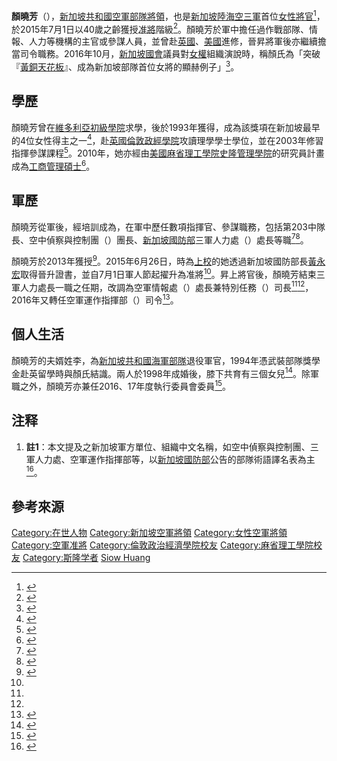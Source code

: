 {{Infobox person
| name        = 顏曉芳<br>{{lang|en|Gan Siow Huang}}
| image       = Gan Siow Huang.jpg
| imagesize   = 
| caption     = 在指揮官交接典禮中參加宣誓儀式的顏曉芳空軍准將
| pseudonym   = 
| birth_date  = 
| birth_place = 
| death_date  = 
| death_place = 
| occupation  = 
| nationality = {{flag|Singapore}}
| period      = 
| genre       = 
| alma_mater       =  [[倫敦政治經濟學院|倫敦政治經濟學院]]理學學士<br>[[麻省理工學院|麻省理工學院]][[工商管理碩士|工商管理碩士]]
| influences  = 
| influenced  = 
| website     = 
|awards={{Link-en|公共行政管理勳章軍事章|Pingat Pentadbiran Awam (Tentera)}}<br>{{Link-en|新加坡武裝部隊女性優異獎學金|Singapore Armed Forces Merit Scholarship (Women)}}
| module2                   = {{Infobox military person |embed=yes
|branch= [[新加坡共和國空軍部隊|新加坡共和國空軍部隊]]
|serviceyears= 
|rank=[[准將|准將]]
|commands=空軍運作指揮部<br>空軍情報處<br>三軍人力處<br>空中偵察與控制團<br>第203中隊
}}
| footnotes  ={{ref label|術語|註1|}}
}}
{{Portal box|人物|新加坡|軍事航空|image3=F16 drawing.svg}}
'''顏曉芳'''（{{lang-en|Gan Siow Huang}}），[[新加坡共和國空軍部隊|新加坡共和國空軍部隊]][[將領|將領]]，也是[[新加坡武裝部隊|新加坡陸海空三軍]]首位[[女性軍人|女性將官]]<ref>{{cite web |url=http://www.channelnewsasia.com/news/singapore/saf-promotes-first-female/1942582.html |title=Chan Luo Er, SAF promotes first female to Brigadier-General rank |date=2015-06-26 |publisher=Channel NewsAsia |accessdate=2016-10-08 |archiveurl=https://archive.is/20161124140334/http://www.channelnewsasia.com/news/singapore/saf-promotes-first-female/1942582.html |archivedate=2016-11-24 |deadurl=yes }}</ref>，於2015年7月1日以40歲之齡獲授[[准將|准將]]階級<ref name="first">{{cite web |url=http://www.straitstimes.com/singapore/saf-gets-its-first-female-general |author=Jeremyn Chow |title=SAF gets its first female general |publisher=The Straits Times |accessdate=2016-10-08 |archiveurl=https://archive.is/20161124140456/http://www.straitstimes.com/singapore/saf-gets-its-first-female-general |archivedate=2016-11-24 |deadurl=yes }}</ref>。顏曉芳於軍中擔任過作戰部隊、情報、人力等機構的主官或參謀人員，並曾赴[[英國|英國]]、[[美國|美國]]進修，晉昇將軍後亦繼續擔當司令職務。2016年10月，[[新加坡國會|新加坡國會]]議員{{Link-en|劉燕玲|Low Yen Ling}}對[[女權|女權]]組織演說時，稱顏氏為「突破『[[玻璃天花板|黃銅天花板]]』、成為新加坡部隊首位女將的顯赫例子」<ref>{{cite web | url = https://app.msf.gov.sg/Press-Room/Speech-by-Ms-Low-Yen-Ling-at-CEDAW-Forum-2015 | title = Speech by Ms Low Yen Ling, Parliamentary Secretary for Trade & Industry and Education at the CEDAW Forum 2015 “See Doors Open: Celebrating 20 Years of CEDAW" | publisher = Ministry of Social and Family Development | accessdate = 2016-10-30 | deadurl = yes | archiveurl = https://web.archive.org/web/20161030225000/https://app.msf.gov.sg/Press-Room/Speech-by-Ms-Low-Yen-Ling-at-CEDAW-Forum-2015 | archivedate = 2016-10-30 }}</ref>。

== 學歷 ==
顏曉芳曾在[[維多利亞初級學院|維多利亞初級學院]]求學，後於1993年獲得{{Link-en|新加坡武裝部隊女性優異獎學金|Singapore Armed Forces Merit Scholarship (Women)}}，成為該獎項在新加坡最早的4位女性得主之一<ref name="Madam">{{Cite news |title=Ready For Take-Off, Madam General |publisher=[[海峽時報|The Straits Times]] |author=Jermyn Chow |date=2015-07-02 |archiveurl=https://archive.is/20161124162955/http://www.stjobs.sg/career-resources/personalities/ready-for-take-off-madam-general/a/216534 |archivedate=2016-11-24 |accessdate=2016-11-24 |url=http://www.stjobs.sg/career-resources/personalities/ready-for-take-off-madam-general/a/216534 |deadurl=yes }}</ref>，赴[[英國|英國]][[倫敦政經學院|倫敦政經學院]]攻讀理學學士學位，並在2003年修習{{Link-en|紐西蘭國防學院|New Zealand Defence College}}指揮參謀課程<ref>{{cite web | url = https://www.mindef.gov.sg/imindef/publications/pointer/journals/2006/v32n1/features/feature4.html  | title = Chin, Gan and Ng, Making a Difference: RSAF's Role in Peacetime Operations |publisher=Journal of the Singapore Armed Forces (2006, Vol 32, No.1) |accessdate=2016-10-08 |archivedate=2016-10-09 |archiveurl=https://web.archive.org/web/20161009165757/https://www.mindef.gov.sg/imindef/publications/pointer/journals/2006/v32n1/features/feature4.html}}</ref>。2010年，她亦經由[[美國|美國]][[麻省理工學院|麻省理工學院]][[MIT史隆管理學院|史隆管理學院]]的研究員計畫成為[[工商管理碩士|工商管理碩士]]<ref>{{cite web | url = http://mitsloan.mit.edu/fellows/fellows-present-past/class-of-2010/ | title = Profile of Siow Huang Gan (Class of 2010), MIT Sloan Fellows Program, |accessdate=2016-10-08 |archivedate=2016-10-09 |archiveurl=https://web.archive.org/web/20161009210026/http://mitsloan.mit.edu/fellows/fellows-present-past/class-of-2010/ }}</ref>。

== 軍歷 ==
顏曉芳從軍後，經培訓成為{{Link-en|武器系統官|Weapon systems officer}}，在軍中歷任數項指揮官、參謀職務，包括第203中隊長、空中偵察與控制團（{{lang|en|Air Surveillance and Control Group}}）團長、[[新加坡國防部|新加坡國防部]]三軍人力處（{{lang|en|Joint Manpower Department}}）處長等職<ref>{{cite web |url=http://www.todayonline.com/singapore/first-woman-be-made-brigadier-general-saf |title=Lynnette Tan, Sense of purpose drives SAF's first woman General |publisher={{Link-en|新加坡今日報|Today (Singapore newspaper)|TODAY}} |accessdate=2016-10-08 |archivedate=2016-11-24 |archiveurl=https://archive.is/20161124140342/http://www.todayonline.com/singapore/first-woman-be-made-brigadier-general-saf |deadurl=yes }}</ref><ref name="聯合早報">{{Cite news |title=颜晓芳成为我国首位女准将 |author=黄顺杰 |publisher=[[联合早报|联合早报]] |date=2015-06-26 |url=http://www.zaobao.com.sg/realtime/singapore/story20150626-496201 |archiveurl=https://archive.is/20161124164511/http://www.zaobao.com.sg/realtime/singapore/story20150626-496201 |archivedate=2016-11-24 |accessdate=2016-11-24 |deadurl=yes }}</ref>{{ref label|術語|註1|}}。

顏曉芳於2013年獲授{{Link-en|公共行政管理勳章軍事章|Pingat Pentadbiran Awam (Tentera)}}<ref>{{cite web |url=http://www.pmo.gov.sg/national-day-awards/recipients?title=gan+siow+huang&year%5Bvalue%5D%5Byear%5D=&field_award_tid_1=All |title=Gan Siow Huang National Day Award (2013) |publisher=[[新加坡總理公署|Prime Minister's Office of Singapore]] |accessdate=2016-10-08 |archiveurl=https://archive.is/20161124165209/http://www.pmo.gov.sg/national-day-awards/recipients?title=gan+siow+huang&year%5Bvalue%5D%5Byear%5D=&field_award_tid_1=All |archivedate=2016-11-24 |deadurl=yes }}</ref>。2015年6月26日，時為[[上校|上校]]的她透過新加坡國防部長[[黃永宏|黃永宏]]取得晉升證書，並自7月1日軍人節起擢升為准將<ref name="聯合早報"/>。昇上將官後，顏曉芳結束三軍人力處長一職之任期，改調為空軍情報處（{{lang|en|Air Intelligence Department}}）處長兼特別任務（{{lang|en|Special Projects}}）司長<ref name="Madam"/><ref name="聯合早報"/>，2016年又轉任空軍運作指揮部（{{lang|en|Air Power Generation Command}}）司令<ref>{{Cite web |archiveurl=https://web.archive.org/web/20161124155958/https://www.gov.sg/sgdi/ministries/mindef/departments/sf/departments/af |archivedate=2016-11-24 |title=SAF FORMATIONS: Air Force |publisher=Singapore Government Directory |url=https://www.gov.sg/sgdi/ministries/mindef/departments/sf/departments/af |accessdate=2016-11-24}}</ref>{{ref label|術語|註1|}}。

== 個人生活 ==
顏曉芳的夫婿姓李，為[[新加坡共和國海軍部隊|新加坡共和國海軍部隊]]退役軍官，1994年憑武裝部隊獎學金赴英留學時與顏氏結識。兩人於1998年成婚後，膝下共育有三個女兒<ref>{{cite web |url=http://news.asiaone.com/print/News/Latest%2BNews/Singapore/Story/A1Story20130722-438997.html |title=High-flier: Pioneer scholarship holder also proud mum |publisher=AsiaOne |date=2013-07-23 |accessdate=2016-10-08 |archivedate=2016-11-24 |archiveurl=https://archive.is/20161124140313/http://news.asiaone.com/print/News/Latest%2BNews/Singapore/Story/A1Story20130722-438997.html |deadurl=yes }}</ref>。除軍職之外，顏曉芳亦兼任2016、17年度{{Link-en|新加坡女童軍|Girl Guides Singapore}}執行委員會委員<ref>{{cite web | url = http://www.girlguides.org.sg/cos/o.x?c=/ggs/pagetree&func=view&rid=4720 | title = Singapore Girl Guides Executive Commitee | accessdate = 2016-10-24 | archivedate = 2016-11-24 | archiveurl = https://archive.is/20161124140355/http://www.girlguides.org.sg/cos/o.x?c=/ggs/pagetree&func=view&rid=4720 | deadurl = yes }}</ref>。

== 注释 ==
<div class="references-small">
# '''註1'''{{note|術語}}：本文提及之新加坡軍方單位、組織中文名稱，如空中偵察與控制團、三軍人力處、空軍運作指揮部等，以[[新加坡國防部|新加坡國防部]]公告的部隊術語譯名表為主<ref name="術語">{{Citation |title =MINDEF / SAF Translated Terms |publisher=[[新加坡國防部|Ministry of Defence (MINDEF Singapore)]] |url=https://www.mindef.gov.sg/content/dam/imindef_media_library/pdf/mindef/MINDEF_SAF_Translated_Terms_English_Chinese_Malay_Tamil.pdf |archiveurl=https://web.archive.org/web/20161124154233/https://www.mindef.gov.sg/content/dam/imindef_media_library/pdf/mindef/MINDEF_SAF_Translated_Terms_English_Chinese_Malay_Tamil.pdf |archivedate=2016-11-24 |accessdate=2016-11-24 |date=2015-09-15}}</ref>。
</div>

==參考來源==
{{Reflist|2}}

{{DEFAULTSORT:Gan, Siow Huang}}
[[Category:在世人物|Category:在世人物]]
[[Category:新加坡空軍將領|Category:新加坡空軍將領]]
[[Category:女性空軍將領|Category:女性空軍將領]]
[[Category:空軍准將|Category:空軍准將]]
[[Category:倫敦政治經濟學院校友|Category:倫敦政治經濟學院校友]]
[[Category:麻省理工學院校友|Category:麻省理工學院校友]]
[[Category:斯隆学者|Category:斯隆学者]]
[[Category:顏姓|Siow Huang]]